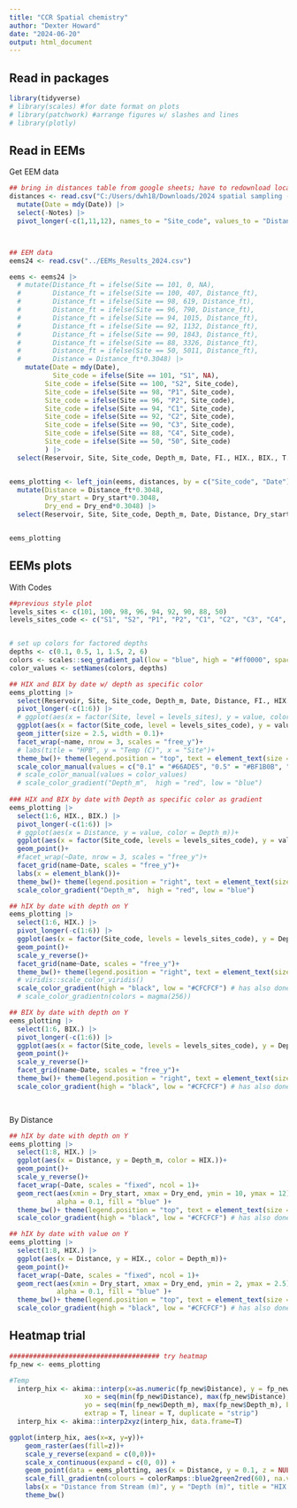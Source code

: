 ```yaml
---
title: "CCR Spatial chemistry"
author: "Dexter Howard"
date: "2024-06-20"
output: html_document
---
```


## Read in packages 

```r
library(tidyverse)
# library(scales) #for date format on plots
# library(patchwork) #arrange figures w/ slashes and lines
# library(plotly)


```


## Read in EEMs

Get EEM data 

```r
## bring in distances table from google sheets; have to redownload locally each time 
distances <- read.csv("C:/Users/dwh18/Downloads/2024 spatial sampling - Distances.csv") |> 
  mutate(Date = mdy(Date)) |> 
  select(-Notes) |> 
  pivot_longer(-c(1,11,12), names_to = "Site_code", values_to = "Distance_ft")



## EEM data
eems24 <- read.csv("../EEMs_Results_2024.csv")

eems <- eems24 |> 
  # mutate(Distance_ft = ifelse(Site == 101, 0, NA),
  #        Distance_ft = ifelse(Site == 100, 407, Distance_ft),
  #        Distance_ft = ifelse(Site == 98, 619, Distance_ft),
  #        Distance_ft = ifelse(Site == 96, 790, Distance_ft),
  #        Distance_ft = ifelse(Site == 94, 1015, Distance_ft),
  #        Distance_ft = ifelse(Site == 92, 1132, Distance_ft),
  #        Distance_ft = ifelse(Site == 90, 1843, Distance_ft),
  #        Distance_ft = ifelse(Site == 88, 3326, Distance_ft),
  #        Distance_ft = ifelse(Site == 50, 5011, Distance_ft),
  #        Distance = Distance_ft*0.3048) |> 
    mutate(Date = mdy(Date),
           Site_code = ifelse(Site == 101, "S1", NA),
         Site_code = ifelse(Site == 100, "S2", Site_code),
         Site_code = ifelse(Site == 98, "P1", Site_code),
         Site_code = ifelse(Site == 96, "P2", Site_code),
         Site_code = ifelse(Site == 94, "C1", Site_code),
         Site_code = ifelse(Site == 92, "C2", Site_code),
         Site_code = ifelse(Site == 90, "C3", Site_code),
         Site_code = ifelse(Site == 88, "C4", Site_code),
         Site_code = ifelse(Site == 50, "50", Site_code)
         ) |> 
  select(Reservoir, Site, Site_code, Depth_m, Date, FI., HIX., BIX., T., A., A.T., a254, a350, A254, A350 )


eems_plotting <- left_join(eems, distances, by = c("Site_code", "Date")) |> 
  mutate(Distance = Distance_ft*0.3048,
         Dry_start = Dry_start*0.3048,
         Dry_end = Dry_end*0.3048) |> 
  select(Reservoir, Site, Site_code, Depth_m, Date, Distance, Dry_start, Dry_end, FI., HIX., BIX., T., A., A.T., a254, a350, A254, A350 )


eems_plotting

```




## EEMs plots 

With Codes 

```r
##previous style plot
levels_sites <- c(101, 100, 98, 96, 94, 92, 90, 88, 50)
levels_sites_code <- c("S1", "S2", "P1", "P2", "C1", "C2", "C3", "C4", "50")


# set up colors for factored depths 
depths <- c(0.1, 0.5, 1, 1.5, 2, 6)
colors <- scales::seq_gradient_pal(low = "blue", high = "#ff0000", space = "Lab")(1:6/6)
color_values <- setNames(colors, depths)

## HIX and BIX by date w/ depth as specific color 
eems_plotting |> 
  select(Reservoir, Site, Site_code, Depth_m, Date, Distance, FI., HIX., BIX.) |> 
  pivot_longer(-c(1:6)) |> 
  # ggplot(aes(x = factor(Site, level = levels_sites), y = value, color = factor(Depth_m)))+
  ggplot(aes(x = factor(Site_code, level = levels_sites_code), y = value, color = factor(Depth_m)))+
  geom_jitter(size = 2.5, width = 0.1)+
  facet_wrap(~name, nrow = 3, scales = "free_y")+
  # labs(title = "HPB", y = "Temp (C)", x = "Site")+
  theme_bw()+ theme(legend.position = "top", text = element_text(size = 18))+
  scale_color_manual(values = c("0.1" = "#66ADE5", "0.5" = "#BF1B0B", "1.5" = "#FFC465", "2" = "#009E73", "6" = "#252A52"))
  # scale_color_manual(values = color_values)
  # scale_color_gradient("Depth_m",  high = "red", low = "blue") 
  
### HIX and BIX by date with Depth as specific color as gradient 
eems_plotting |>
  select(1:6, HIX., BIX.) |> 
  pivot_longer(-c(1:6)) |>
  # ggplot(aes(x = Distance, y = value, color = Depth_m))+
  ggplot(aes(x = factor(Site_code, levels = levels_sites_code), y = value, color = Depth_m))+
  geom_point()+
  #facet_wrap(~Date, nrow = 3, scales = "free_y")+
  facet_grid(name~Date, scales = "free_y")+
  labs(x = element_blank())+
  theme_bw()+ theme(legend.position = "right", text = element_text(size = 14))+
  scale_color_gradient("Depth_m",  high = "red", low = "blue")

## hIX by date with depth on Y
eems_plotting |>
  select(1:6, HIX.) |> 
  pivot_longer(-c(1:6)) |>
  ggplot(aes(x = factor(Site_code, levels = levels_sites_code), y = Depth_m, color = value))+
  geom_point()+
  scale_y_reverse()+
  facet_grid(name~Date, scales = "free_y")+ 
  theme_bw()+ theme(legend.position = "right", text = element_text(size = 14))+
  # viridis::scale_color_viridis()
  scale_color_gradient(high = "black", low = "#CFCFCF") # has also done red to blue w/ some luck
  # scale_color_gradientn(colors = magma(256))

## BIX by date with depth on Y
eems_plotting |>
  select(1:6, BIX.) |> 
  pivot_longer(-c(1:6)) |>
  ggplot(aes(x = factor(Site_code, levels = levels_sites_code), y = Depth_m, color = value))+
  geom_point()+
  scale_y_reverse()+
  facet_grid(name~Date, scales = "free_y")+ 
  theme_bw()+ theme(legend.position = "right", text = element_text(size = 14))+
  scale_color_gradient(high = "black", low = "#CFCFCF") # has also done red to blue w/ some luck

  

```

By Distance 

```r

## hIX by date with depth on Y
eems_plotting |>
  select(1:8, HIX.) |> 
  ggplot(aes(x = Distance, y = Depth_m, color = HIX.))+
  geom_point()+
  scale_y_reverse()+
  facet_wrap(~Date, scales = "fixed", ncol = 1)+ 
  geom_rect(aes(xmin = Dry_start, xmax = Dry_end, ymin = 10, ymax = 12), 
            alpha = 0.1, fill = "blue" )+
  theme_bw()+ theme(legend.position = "top", text = element_text(size = 14))+
  scale_color_gradient(high = "black", low = "#CFCFCF") # has also done red to blue w/ some luck

## hIX by date with value on Y
eems_plotting |>
  select(1:8, HIX.) |> 
  ggplot(aes(x = Distance, y = HIX., color = Depth_m))+
  geom_point()+
  facet_wrap(~Date, scales = "fixed", ncol = 1)+ 
  geom_rect(aes(xmin = Dry_start, xmax = Dry_end, ymin = 2, ymax = 2.5), 
            alpha = 0.1, fill = "blue" )+
  theme_bw()+ theme(legend.position = "top", text = element_text(size = 14))+
  scale_color_gradient(high = "black", low = "#CFCFCF") # has also done red to blue w/ some luck


```




## Heatmap trial 

```r
###################################### try heatmap
fp_new <- eems_plotting 

#Temp
  interp_hix <- akima::interp(x=as.numeric(fp_new$Distance), y = fp_new$Depth_m, z = fp_new$HIX.,
                   xo = seq(min(fp_new$Distance), max(fp_new$Distance), by = 50),
                   yo = seq(min(fp_new$Depth_m), max(fp_new$Depth_m), by = 0.5),
                   extrap = T, linear = T, duplicate = "strip")
  interp_hix <- akima::interp2xyz(interp_hix, data.frame=T)

ggplot(interp_hix, aes(x=x, y=y))+
    geom_raster(aes(fill=z))+
    scale_y_reverse(expand = c(0,0))+
    scale_x_continuous(expand = c(0, 0)) +
    geom_point(data = eems_plotting, aes(x = Distance, y = 0.1, z = NULL), pch = 25, size = 3, fill = "black")+ #to mark sample sites 
    scale_fill_gradientn(colours = colorRamps::blue2green2red(60), na.value="gray")+
    labs(x = "Distance from Stream (m)", y = "Depth (m)", title = "HIX CCR 22may24")+
    theme_bw()
```





